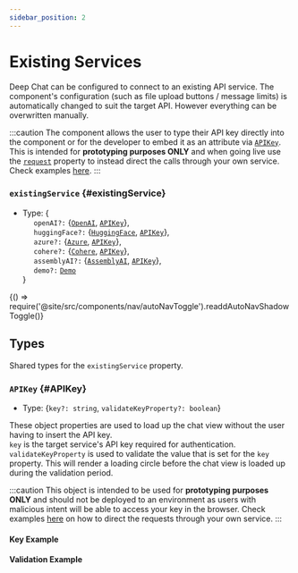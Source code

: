 ```yaml
---
sidebar_position: 2
---
```


# Existing Services

Deep Chat can be configured to connect to an existing API service. The component's configuration
(such as file upload buttons / message limits) is automatically changed to suit the target API.
However everything can be overwritten manually. <br />

:::caution
The component allows the user to type their API key directly into the component or for the developer to embed it as an attribute via [`APIKey`](HERE). This is
intended for **prototyping purposes ONLY** and when going live use the [`request`](HERE) property to instead direct the calls through your own service.
Check examples [here](https://github.com/OvidijusParsiunas/deep-chat/tree/main/other-packages/servers).
:::

### `existingService` {#existingService}

- Type: {<br />
  &nbsp;&nbsp;&nbsp;&nbsp; `openAI?:` {[`OpenAI`](HERE), [`APIKey`](HERE)}, <br />
  &nbsp;&nbsp;&nbsp;&nbsp; `huggingFace?:` {[`HuggingFace`](HERE), [`APIKey`](HERE)}, <br />
  &nbsp;&nbsp;&nbsp;&nbsp; `azure?:` {[`Azure`](HERE), [`APIKey`](HERE)}, <br />
  &nbsp;&nbsp;&nbsp;&nbsp; `cohere?:` {[`Cohere`](HERE), [`APIKey`](HERE)}, <br />
  &nbsp;&nbsp;&nbsp;&nbsp; `assemblyAI?:` {[`AssemblyAI`](HERE), [`APIKey`](HERE)}, <br />
  &nbsp;&nbsp;&nbsp;&nbsp; `demo?:` [`Demo`](HERE) <br />
  }


<BrowserOnly>{() => require('@site/src/components/nav/autoNavToggle').readdAutoNavShadowToggle()}</BrowserOnly>

## Types

Shared types for the `existingService` property.

### `APIKey` {#APIKey}

- Type: {`key?: string`, `validateKeyProperty?: boolean`}

These object properties are used to load up the chat view without the user having to insert the API key. <br />
`key` is the target service's API key required for authentication. <br />
`validateKeyProperty` is used to validate the value that is set for the `key` property. This will render a loading circle before the chat view
is loaded up during the validation period.

:::caution
This object is intended to be used for **prototyping purposes ONLY** and should not be deployed to an environment as users with malicious intent will be able to access your key in the browser.
Check examples [here](https://github.com/OvidijusParsiunas/deep-chat/tree/main/other-packages/servers) on how to direct the requests through your own service.
:::

#### Key Example

<ComponentContainer>
  <DeepChatBrowser
    existingService={{
      openAI: {
        key: 'placeholder key',
        chat: {systemPrompt: 'Assist me with anything you can'},
      },
    }}
  ></DeepChatBrowser>
</ComponentContainer>

#### Validation Example

<ComponentContainer>
  <DeepChatBrowser
    existingService={{
      openAI: {
        key: 'incorrect key',
        validateKeyProperty: true,
        chat: {systemPrompt: 'Assist me with anything you can'},
      },
    }}
  ></DeepChatBrowser>
</ComponentContainer>
